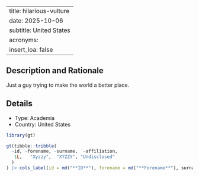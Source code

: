 
---
title: hilarious-vulture
date: 2025-10-06
subtitle: United States
acronyms:
  insert_loa: false
---

## Description and Rationale

Just a guy trying to make the world a better place.

## Details

* Type: Academia
* Country: United States

```r
library(gt)

gt(tibble::tribble(
  ~id, ~forename, ~surname,  ~affiliation,
   1L,   "Xyzzy",  "XYZZY", "Undisclosed"
  )
) |> cols_label(id = md("**ID**"), forename = md("**Forename**"), surname ~ md("**Surname**"), affiliation ~ md("**Affiliation**"))
```
